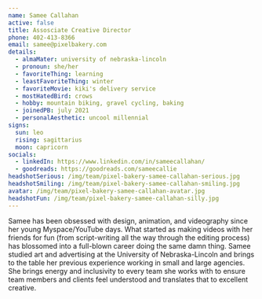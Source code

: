 ```yaml
---
name: Samee Callahan
active: false
title: Assosciate Creative Director
phone: 402-413-8366
email: samee@pixelbakery.com
details:
  - almaMater: university of nebraska-lincoln
  - pronoun: she/her
  - favoriteThing: learning
  - leastFavoriteThing: winter
  - favoriteMovie: kiki's delivery service
  - mostHatedBird: crows
  - hobby: mountain biking, gravel cycling, baking
  - joinedPB: july 2021
  - personalAesthetic: uncool millennial
signs:
  sun: leo
  rising: sagittarius
  moon: capricorn
socials:
  - linkedIn: https://www.linkedin.com/in/sameecallahan/
  - goodreads: https://goodreads.com/sameecallie
headshotSerious: /img/team/pixel-bakery-samee-callahan-serious.jpg
headshotSmiling: /img/team/pixel-bakery-samee-callahan-smiling.jpg
avatar: /img/team/pixel-bakery-samee-callahan-avatar.jpg
headshotFun: /img/team/pixel-bakery-samee-callahan-silly.jpg
---
```


Samee has been obsessed with design, animation, and videography since her young Myspace/YouTube days. What started as making videos with her friends for fun (from script-writing all the way through the editing process) has blossomed into a full-blown career doing the same damn thing. Samee studied art and advertising at the University of Nebraska-Lincoln and brings to the table her previous experience working in small and large agencies. She brings energy and inclusivity to every team she works with to ensure team members and clients feel understood and translates that to excellent creative.
